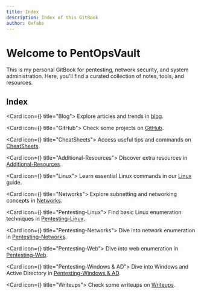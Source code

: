 ```yaml
---
title: Index
description: Index of this GitBook
author: 0xfabs
---
```


# Welcome to PentOpsVault
<Callout>This is my personal GitBook for pentesting, network security, and system administration. Here, you'll find a curated collection of notes, tools, and resources.</Callout>

## Index

<Cards>

<Card icon={<Book className="text-purple-300" />} title="Blog">
Explore articles and trends in [blog](/blog).
</Card>

<Card icon={<Terminal className="text-purple-300" />} title="GitHub">
Check some projects on [GitHub](https://github.com/syztem4our666/).
</Card>

<Card icon={<Book className="text-purple-300" />} title="CheatSheets">
Access useful tips and commands on [CheatSheets](/docs/CheatSheets/docker).
</Card>

<Card icon={<Book className="text-purple-300" />} title="Additional-Resources">
Discover extra resources in [Additional-Resources](/docs/additional-Resources/resources).
</Card>

<Card icon={<Book className="text-purple-300" />} title="Linux">
Learn essential Linux commands in our [Linux](/docs/Linux/commands) guide.
</Card>

<Card icon={<Book className="text-purple-300" />} title="Networks">
Explore subnetting and networking concepts in [Networks](/docs/NetWorks/subnets).
</Card>

<Card icon={<Book className="text-purple-300" />} title="Pentesting-Linux">
Find basic Linux enumeration techniques in [Pentesting-Linux](/docs/Pentesting-Linux/Basicenumeration).
</Card>

<Card icon={<Book className="text-purple-300" />} title="Pentesting-Networks">
Dive into network enumeration in [Pentesting-Networks](/docs/pentesting-Networks/enumeration).
</Card>

<Card icon={<Book className="text-purple-300" />} title="Pentesting-Web">
Dive into web enumeration in [Pentesting-Web](/docs/Pentesting-Web/file).
</Card>

<Card icon={<Book className="text-purple-300" />} title="Pentesting-Windows & AD">
Dive into Windows and Active Directory in [Pentesting-Windows & AD](/docs/Pentesting-Windows-AD/attacks).
</Card>

<Card icon={<Book className="text-purple-300" />} title="Writeups">
Check some writeups on [Writeups](/docs/Writeups/HackTheBox/htbiclean).
</Card>

</Cards>

